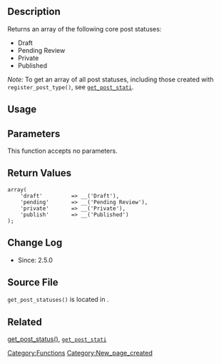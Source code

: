 {{Copyedit}}

== Description ==
Returns an array of the following core post statuses:
* Draft
* Pending Review
* Private
* Published

''Note:'' To get an array of all post statuses, including those created with <tt>register_post_type()</tt>, see <tt>[[Function Reference/get_post_stati|get_post_stati]]</tt>.

== Usage ==
<tt><?php get_post_statuses(); ?></tt>

== Parameters ==
This function accepts no parameters.

== Return Values ==
<pre>
array(
	'draft'			=> __('Draft'),
	'pending'		=> __('Pending Review'),
	'private'		=> __('Private'),
	'publish'		=> __('Published')
);
</pre>

== Change Log ==
* Since: 2.5.0

== Source File ==
<tt>get_post_statuses()</tt> is located in {{Trac|wp-includes/post.php}}.

== Related ==
[[Function_Reference/get_post_status|get_post_status()]], <tt>[[Function Reference/get_post_stati|get_post_stati]]</tt>

{{Tag Footer}}

[[Category:Functions]]

[[Category:New_page_created]]